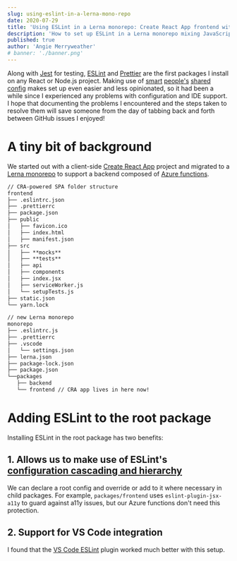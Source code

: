 ```yaml
---
slug: using-eslint-in-a-lerna-mono-repo
date: 2020-07-29
title: 'Using ESLint in a Lerna monorepo: Create React App frontend with Azure functions and TypeScript'
description: 'How to set up ESLint in a Lerna monorepo mixing JavaScript and TypeScript.'
published: true
author: 'Angie Merryweather'
# banner: './banner.png'
---
```


Along with [Jest](https://jestjs.io/) for testing, [ESLint](https://eslint.org/) and [Prettier](https://prettier.io/) are the first packages I install on any React or Node.js project. Making use of [smart](https://github.com/airbnb/javascript) [people's](https://github.com/ts-engine/ts-engine/blob/master/packages/eslint-config/index.js) [shared](https://github.com/sindresorhus/eslint-plugin-unicorn) [config](https://github.com/kentcdodds/eslint-config-kentcdodds) makes set up even easier and less opinionated, so it had been a while since I experienced any problems with configuration and IDE support. I hope that documenting the problems I encountered and the steps taken to resolve them will save someone from the day of tabbing back and forth between GitHub issues I enjoyed!

# A tiny bit of background

We started out with a client-side [Create React App](https://github.com/facebook/create-react-app) project and migrated to a [Lerna monorepo](https://github.com/lerna/lerna) to support a backend composed of [Azure functions](https://docs.microsoft.com/en-us/azure/azure-functions/).

```markdown
// CRA-powered SPA folder structure
frontend
├── .eslintrc.json
├── .prettierrc
├── package.json
├── public
│   ├── favicon.ico
│   ├── index.html
│   ├── manifest.json
├── src
│   ├── **mocks**
│   ├── **tests**
│   ├── api
│   ├── components
│   ├── index.jsx
│   ├── serviceWorker.js
│   └── setupTests.js
├── static.json
└── yarn.lock

// new Lerna monorepo
monorepo
├── .eslintrc.js
├── .prettierrc
├── .vscode
│   └── settings.json
├── lerna.json
├── package-lock.json
├── package.json
└──packages
   ├── backend
   └── frontend // CRA app lives in here now!
```

# Adding ESLint to the root package

Installing ESLint in the root package has two benefits:

## 1. Allows us to make use of ESLint's [configuration cascading and hierarchy](https://eslint.org/docs/user-guide/configuring#configuration-cascading-and-hierarchy)

We can declare a root config and override or add to it where necessary in child packages. For example, `packages/frontend` uses `eslint-plugin-jsx-a11y` to guard against a11y issues, but our Azure functions don't need this protection.

## 2. Support for VS Code integration

I found that the [VS Code ESLint](https://marketplace.visualstudio.com/items?itemName=dbaeumer.vscode-eslint) plugin worked much better with this setup.
